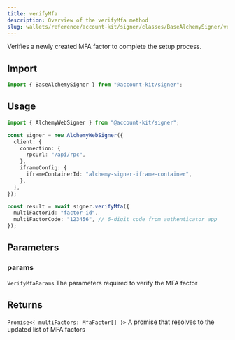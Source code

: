 ```yaml
---
title: verifyMfa
description: Overview of the verifyMfa method
slug: wallets/reference/account-kit/signer/classes/BaseAlchemySigner/verifyMfa
---
```




Verifies a newly created MFA factor to complete the setup process.

## Import

```ts
import { BaseAlchemySigner } from "@account-kit/signer";
```

## Usage

```ts
import { AlchemyWebSigner } from "@account-kit/signer";

const signer = new AlchemyWebSigner({
  client: {
    connection: {
      rpcUrl: "/api/rpc",
    },
    iframeConfig: {
      iframeContainerId: "alchemy-signer-iframe-container",
    },
  },
});

const result = await signer.verifyMfa({
  multiFactorId: "factor-id",
  multiFactorCode: "123456", // 6-digit code from authenticator app
});
```

## Parameters

### params

`VerifyMfaParams`
The parameters required to verify the MFA factor

## Returns

`Promise<{ multiFactors: MfaFactor[] }>`
A promise that resolves to the updated list of MFA factors
